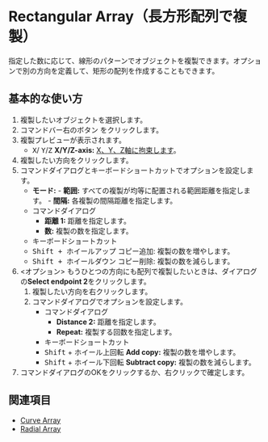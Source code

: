 
# Rectangular Array（長方形配列で複製）

<Reference shortcut="" command="Rectangular Array" button="コマンドバー右" buttonIcon='button-rectangular-array' />

指定した数に応じて、線形のパターンでオブジェクトを複製できます。オプションで別の方向を定義して、矩形の配列を作成することもできます。

## 基本的な使い方

1. 複製したいオブジェクトを選択します。
2. コマンドバー右のボタン <ButtonIcon type="button-rectangular-array" /> をクリックします。
3. 複製プレビューが表示されます。
   - <kbd>X</kbd>/ <kbd>Y</kbd>/<kbd>Z</kbd> **X/Y/Z-axis:** [X、Y、Z軸に拘束します](/tool/sketching-essentials#constrain-to-an-axis)。
4. 複製したい方向をクリックします。
5. コマンドダイアログとキーボードショートカットでオプションを設定します。
   - **モード:**
         - **範囲:** すべての複製が均等に配置される範囲距離を指定します。
         - **間隔:** 各複製の間隔距離を指定します。
   - <Kst>コマンドダイアログ</Kst>
      - **距離 1:** 距離を指定します。
      - **数:** 複製の数を指定します。
   - <Kst>キーボードショートカット</Kst>
   - <kbd>Shift + ホイールアップ</kbd> コピー追加: 複製の数を増やします。
   - <kbd>Shift + ホイールダウン</kbd> コピー削除: 複製の数を減らします。
5. \<オプション\> もうひとつの方向にも配列で複製したいときは、ダイアログの**Select endpoint 2**をクリックします。
   1. 複製したい方向を右クリックします。
   2. コマンドダイアログでオプションを設定します。
      - <Kst>コマンドダイアログ</Kst>
         - **Distance 2:** 距離を指定します。
         - **Repeat:** 複製する回数を指定します。
      - <Kst>キーボードショートカット</Kst>
      - <kbd>Shift</kbd> + ホイール上回転 **Add copy:** 複製の数を増やします。
      - <kbd>Shift</kbd> + ホイール下回転 **Subtract copy:** 複製の数を減らします。
6. コマンドダイアログのOKをクリックするか、右クリックで確定します。

## 関連項目
- [Curve Array](curve-array)
- [Radial Array](radial-array)